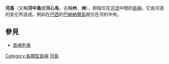 {{Unreferenced|time=2022-01-23T03:28:44+00:00}}
{{河流系列模板}}

'''河島'''（又稱'''河中島'''或'''河心岛'''，古稱'''州'''、'''洲'''），即指位在[[河流|河流]]中間的[[島嶼|島嶼]]，它由河道的变化所造成。例如在[[巴西|巴西]]的[[巴纳纳尔岛|巴納納爾島]]就位在河的中央。

== 參見 ==
{{Portal|岛屿}}
* [[島嶼列表|島嶼列表]]

[[Category:各類型島嶼|Category:各類型島嶼]]
[[Category:河島|]]